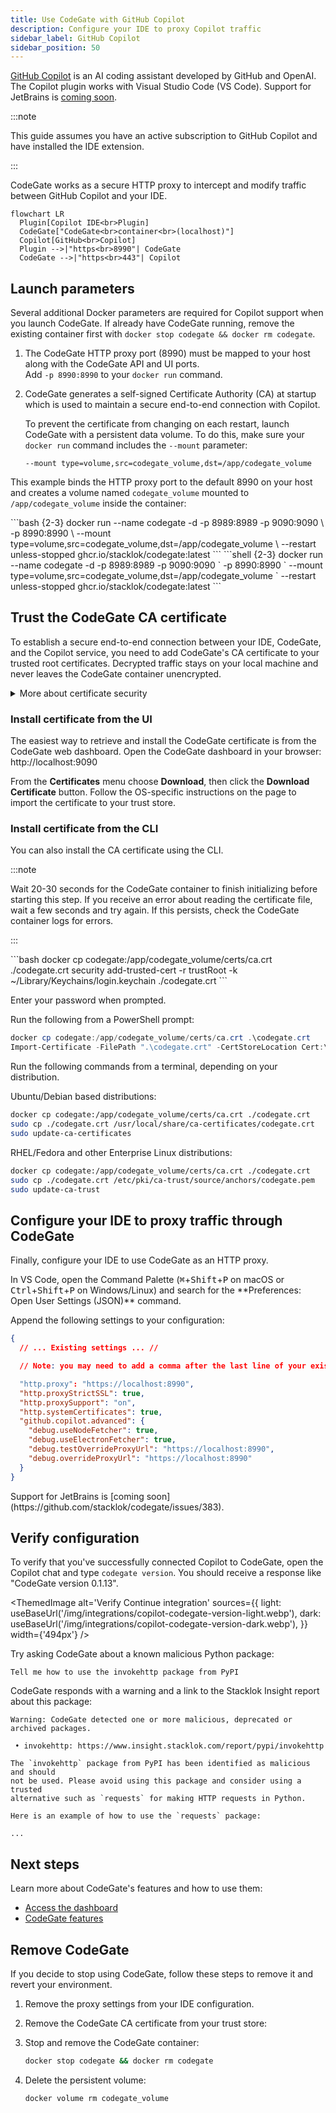 ```yaml
---
title: Use CodeGate with GitHub Copilot
description: Configure your IDE to proxy Copilot traffic
sidebar_label: GitHub Copilot
sidebar_position: 50
---
```



[GitHub Copilot](https://github.com/features/copilot) is an AI coding assistant
developed by GitHub and OpenAI. The Copilot plugin works with Visual Studio Code
(VS Code). Support for JetBrains is
[coming soon](https://github.com/stacklok/codegate/issues/383).

:::note

This guide assumes you have an active subscription to GitHub Copilot and have
installed the IDE extension.

:::

CodeGate works as a secure HTTP proxy to intercept and modify traffic between
GitHub Copilot and your IDE.

```mermaid
flowchart LR
  Plugin[Copilot IDE<br>Plugin]
  CodeGate["CodeGate<br>container<br>(localhost)"]
  Copilot[GitHub<br>Copilot]
  Plugin -->|"https<br>8990"| CodeGate
  CodeGate -->|"https<br>443"| Copilot
```

## Launch parameters

Several additional Docker parameters are required for Copilot support when you
launch CodeGate. If already have CodeGate running, remove the existing container
first with `docker stop codegate && docker rm codegate`.

1. The CodeGate HTTP proxy port (8990) must be mapped to your host along with
   the CodeGate API and UI ports.\
   Add `-p 8990:8990` to your `docker run` command.

1. CodeGate generates a self-signed Certificate Authority (CA) at startup which
   is used to maintain a secure end-to-end connection with Copilot.

   To prevent the certificate from changing on each restart, launch CodeGate
   with a persistent data volume. To do this, make sure your `docker run`
   command includes the `--mount` parameter:

   `--mount type=volume,src=codegate_volume,dst=/app/codegate_volume`

This example binds the HTTP proxy port to the default 8990 on your host and
creates a volume named `codegate_volume` mounted to `/app/codegate_volume`
inside the container:

<Tabs groupId="os">
<TabItem value="macos" label="macOS / Linux" default>
```bash {2-3}
docker run --name codegate -d -p 8989:8989 -p 9090:9090 \
  -p 8990:8990 \
  --mount type=volume,src=codegate_volume,dst=/app/codegate_volume \
  --restart unless-stopped ghcr.io/stacklok/codegate:latest
```
</TabItem>
<TabItem value="windows" label="Windows (PowerShell)">
```shell {2-3}
docker run --name codegate -d -p 8989:8989 -p 9090:9090 `
  -p 8990:8990 `
  --mount type=volume,src=codegate_volume,dst=/app/codegate_volume `
  --restart unless-stopped ghcr.io/stacklok/codegate:latest
```

</TabItem>
</Tabs>

## Trust the CodeGate CA certificate

To establish a secure end-to-end connection between your IDE, CodeGate, and the
Copilot service, you need to add CodeGate's CA certificate to your trusted root
certificates. Decrypted traffic stays on your local machine and never leaves the
CodeGate container unencrypted.

<details>
<summary>More about certificate security</summary>

<h3 id='#is-this-certificate-safe'>
  Is this certificate safe to install on my machine?
</h3>

**Local-only:** CodeGate runs entirely on your machine within an isolated
container, ensuring all data processing stays local without any external
transmissions.

**Secure certificate handling:** This custom CA is locally generated and
managed. CodeGate developers have no access to it.

**No external communications:** CodeGate is designed with no capability to call
home or communicate with external servers, outside of those requested by the IDE
or Agent.

<h3 id='#key-security-features'>Key security features</h3>

**Per-domain certificate generation**

Instead of using wildcard certificates, CodeGate generates a unique certificate
for each domain. This approach minimizes security risks by limiting the impact
of any single certificate compromise.

**High-strength encryption with 4096-bit RSA keys**

CodeGate utilizes 4096-bit RSA keys for certificate authority operations,
providing enhanced security compared to standard 2048-bit keys. The increased
key length significantly reduces the risk of brute-force attacks, ensuring
long-term protection for your data. To balance performance, 2048-bit keys are
used for server certificates.

**Secure SSL/TLS configuration**

CodeGate's SSL context is configured to enforce the latest security standards,
including strong cipher suites and disabling outdated protocols. This ensures
secure and efficient encrypted communications.

**Certificate caching and management**

Certificates are cached efficiently to optimize performance without compromising
security. Additionally, mechanisms are in place to manage certificate lifecycle
and prevent resource exhaustion.

</details>

### Install certificate from the UI

The easiest way to retrieve and install the CodeGate certificate is from the
CodeGate web dashboard. Open the CodeGate dashboard in your browser:
http://localhost:9090

From the **Certificates** menu choose **Download**, then click the **Download
Certificate** button. Follow the OS-specific instructions on the page to import
the certificate to your trust store.

### Install certificate from the CLI

You can also install the CA certificate using the CLI.

:::note

Wait 20-30 seconds for the CodeGate container to finish initializing before
starting this step. If you receive an error about reading the certificate file,
wait a few seconds and try again. If this persists, check the CodeGate container
logs for errors.

:::

<Tabs groupId="os">
<TabItem value="macos" label="macOS" default>
```bash
docker cp codegate:/app/codegate_volume/certs/ca.crt ./codegate.crt
security add-trusted-cert -r trustRoot -k ~/Library/Keychains/login.keychain ./codegate.crt
```

Enter your password when prompted.

</TabItem>
<TabItem value="windows" label="Windows">
Run the following from a PowerShell prompt:

```powershell
docker cp codegate:/app/codegate_volume/certs/ca.crt .\codegate.crt
Import-Certificate -FilePath ".\codegate.crt" -CertStoreLocation Cert:\CurrentUser\Root
```

</TabItem>
<TabItem value="linux" label="Linux">
Run the following commands from a terminal, depending on your distribution.

Ubuntu/Debian based distributions:

```bash
docker cp codegate:/app/codegate_volume/certs/ca.crt ./codegate.crt
sudo cp ./codegate.crt /usr/local/share/ca-certificates/codegate.crt
sudo update-ca-certificates
```

RHEL/Fedora and other Enterprise Linux distributions:

```bash
docker cp codegate:/app/codegate_volume/certs/ca.crt ./codegate.crt
sudo cp ./codegate.crt /etc/pki/ca-trust/source/anchors/codegate.pem
sudo update-ca-trust
```

</TabItem>
</Tabs>

## Configure your IDE to proxy traffic through CodeGate

Finally, configure your IDE to use CodeGate as an HTTP proxy.

<Tabs groupId="ide">
<TabItem value="vscode" label="VS Code" default>
In VS Code, open the Command Palette (<kbd>⌘</kbd>+<kbd>Shift</kbd>+<kbd>P</kbd>
on macOS or <kbd>Ctrl</kbd>+<kbd>Shift</kbd>+<kbd>P</kbd> on Windows/Linux) and
search for the **Preferences: Open User Settings (JSON)** command.

Append the following settings to your configuration:

```json title="settings.json"
{
  // ... Existing settings ... //

  // Note: you may need to add a comma after the last line of your existing settings if not already present

  "http.proxy": "https://localhost:8990",
  "http.proxyStrictSSL": true,
  "http.proxySupport": "on",
  "http.systemCertificates": true,
  "github.copilot.advanced": {
    "debug.useNodeFetcher": true,
    "debug.useElectronFetcher": true,
    "debug.testOverrideProxyUrl": "https://localhost:8990",
    "debug.overrideProxyUrl": "https://localhost:8990"
  }
}
```

</TabItem>
<TabItem value="jetbrains" label="JetBrains" default>
Support for JetBrains is [coming soon](https://github.com/stacklok/codegate/issues/383).
</TabItem>
</Tabs>

## Verify configuration

To verify that you've successfully connected Copilot to CodeGate, open the
Copilot chat and type `codegate version`. You should receive a response like
"CodeGate version 0.1.13".

<ThemedImage
  alt='Verify Continue integration'
  sources={{
    light: useBaseUrl('/img/integrations/copilot-codegate-version-light.webp'),
    dark: useBaseUrl('/img/integrations/copilot-codegate-version-dark.webp'),
  }}
  width={'494px'}
/>

Try asking CodeGate about a known malicious Python package:

```plain title="Copilot chat"
Tell me how to use the invokehttp package from PyPI
```

CodeGate responds with a warning and a link to the Stacklok Insight report about
this package:

```plain title="Copilot chat"
Warning: CodeGate detected one or more malicious, deprecated or archived packages.

 • invokehttp: https://www.insight.stacklok.com/report/pypi/invokehttp

The `invokehttp` package from PyPI has been identified as malicious and should
not be used. Please avoid using this package and consider using a trusted
alternative such as `requests` for making HTTP requests in Python.

Here is an example of how to use the `requests` package:

...
```

## Next steps

Learn more about CodeGate's features and how to use them:

- [Access the dashboard](../how-to/dashboard.md)
- [CodeGate features](../features/index.mdx)

## Remove CodeGate

If you decide to stop using CodeGate, follow these steps to remove it and revert
your environment.


1. Remove the proxy settings from your IDE configuration.

1. Remove the CodeGate CA certificate from your trust store:

   <RemoveCert />

1. Stop and remove the CodeGate container:

   ```bash
   docker stop codegate && docker rm codegate
   ```

1. Delete the persistent volume:

   ```bash
   docker volume rm codegate_volume
   ```
